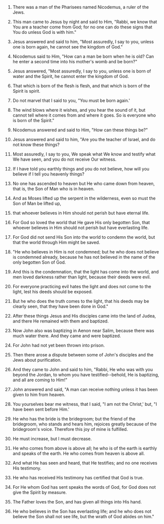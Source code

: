 
1. There was a man of the Pharisees named Nicodemus, a ruler of the Jews.

2. This man came to Jesus by night and said to Him, "Rabbi, we know that You are a teacher come from God; for no one can do these signs that You do unless God is with him."

3. Jesus answered and said to him, "Most assuredly, I say to you, unless one is born again, he cannot see the kingdom of God."

4. Nicodemus said to Him, "How can a man be born when he is old? Can he enter a second time into his mother's womb and be born?"

5. Jesus answered, "Most assuredly, I say to you, unless one is born of water and the Spirit, he cannot enter the kingdom of God.

6. That which is born of the flesh is flesh, and that which is born of the Spirit is spirit.

7. Do not marvel that I said to you, "You must be born again.'

8. The wind blows where it wishes, and you hear the sound of it, but cannot tell where it comes from and where it goes. So is everyone who is born of the Spirit."

9. Nicodemus answered and said to Him, "How can these things be?"

10. Jesus answered and said to him, "Are you the teacher of Israel, and do not know these things?

11. Most assuredly, I say to you, We speak what We know and testify what We have seen, and you do not receive Our witness.

12. If I have told you earthly things and you do not believe, how will you believe if I tell you heavenly things?

13. No one has ascended to heaven but He who came down from heaven, that is, the Son of Man who is in heaven.

14. And as Moses lifted up the serpent in the wilderness, even so must the Son of Man be lifted up,

15. that whoever believes in Him should not perish but have eternal life.

16. For God so loved the world that He gave His only begotten Son, that whoever believes in Him should not perish but have everlasting life.

17. For God did not send His Son into the world to condemn the world, but that the world through Him might be saved.

18. "He who believes in Him is not condemned; but he who does not believe is condemned already, because he has not believed in the name of the only begotten Son of God.

19. And this is the condemnation, that the light has come into the world, and men loved darkness rather than light, because their deeds were evil.

20. For everyone practicing evil hates the light and does not come to the light, lest his deeds should be exposed.

21. But he who does the truth comes to the light, that his deeds may be clearly seen, that they have been done in God."

22. After these things Jesus and His disciples came into the land of Judea, and there He remained with them and baptized.

23. Now John also was baptizing in Aenon near Salim, because there was much water there. And they came and were baptized.

24. For John had not yet been thrown into prison.

25. Then there arose a dispute between some of John's disciples and the Jews about purification.

26. And they came to John and said to him, "Rabbi, He who was with you beyond the Jordan, to whom you have testified--behold, He is baptizing, and all are coming to Him!"

27. John answered and said, "A man can receive nothing unless it has been given to him from heaven.

28. You yourselves bear me witness, that I said, "I am not the Christ,' but, "I have been sent before Him.'

29. He who has the bride is the bridegroom; but the friend of the bridegroom, who stands and hears him, rejoices greatly because of the bridegroom's voice. Therefore this joy of mine is fulfilled.

30. He must increase, but I must decrease.

31. He who comes from above is above all; he who is of the earth is earthly and speaks of the earth. He who comes from heaven is above all.

32. And what He has seen and heard, that He testifies; and no one receives His testimony.

33. He who has received His testimony has certified that God is true.

34. For He whom God has sent speaks the words of God, for God does not give the Spirit by measure.

35. The Father loves the Son, and has given all things into His hand.

36. He who believes in the Son has everlasting life; and he who does not believe the Son shall not see life, but the wrath of God abides on him."


